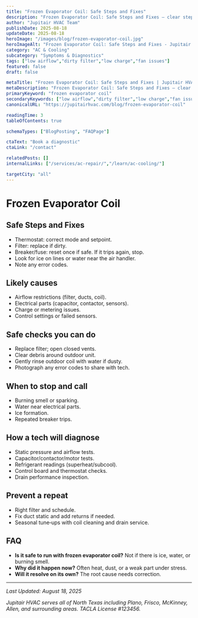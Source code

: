 ```yaml
---
title: "Frozen Evaporator Coil: Safe Steps and Fixes"
description: "Frozen Evaporator Coil: Safe Steps and Fixes — clear steps, practical detail, and when to call a pro in North Texas."
author: "Jupitair HVAC Team"
publishDate: 2025-08-18
updateDate: 2025-08-18
heroImage: "/images/blog/frozen-evaporator-coil.jpg"
heroImageAlt: "Frozen Evaporator Coil: Safe Steps and Fixes - Jupitair HVAC"
category: "AC & Cooling"
subcategory: "Symptoms & Diagnostics"
tags: ["low airflow","dirty filter","low charge","fan issues"]
featured: false
draft: false

metaTitle: "Frozen Evaporator Coil: Safe Steps and Fixes | Jupitair HVAC"
metaDescription: "Frozen Evaporator Coil: Safe Steps and Fixes — clear steps, practical detail, and when to call a pro in North Texas."
primaryKeyword: "frozen evaporator coil"
secondaryKeywords: ["low airflow","dirty filter","low charge","fan issues"]
canonicalURL: "https://jupitairhvac.com/blog/frozen-evaporator-coil"

readingTime: 3
tableOfContents: true

schemaTypes: ["BlogPosting", "FAQPage"]

ctaText: "Book a diagnostic"
ctaLink: "/contact"

relatedPosts: []
internalLinks: ["/services/ac-repair/","/learn/ac-cooling/"]

targetCity: "all"
---
```



# Frozen Evaporator Coil



## Safe Steps and Fixes
- Thermostat: correct mode and setpoint.
- Filter: replace if dirty.
- Breaker/fuse: reset once if safe. If it trips again, stop.
- Look for ice on lines or water near the air handler.
- Note any error codes.



<BlogCTA variant="inline" />

## Likely causes
- Airflow restrictions (filter, ducts, coil).
- Electrical parts (capacitor, contactor, sensors).
- Charge or metering issues.
- Control settings or failed sensors.


## Safe checks you can do
- Replace filter; open closed vents.
- Clear debris around outdoor unit.
- Gently rinse outdoor coil with water if dusty.
- Photograph any error codes to share with tech.


## When to stop and call
- Burning smell or sparking.
- Water near electrical parts.
- Ice formation.
- Repeated breaker trips.


## How a tech will diagnose
- Static pressure and airflow tests.
- Capacitor/contactor/motor tests.
- Refrigerant readings (superheat/subcool).
- Control board and thermostat checks.
- Drain performance inspection.


## Prevent a repeat
- Right filter and schedule.
- Fix duct static and add returns if needed.
- Seasonal tune‑ups with coil cleaning and drain service.


## FAQ
- **Is it safe to run with frozen evaporator coil?** Not if there is ice, water, or burning smell.
- **Why did it happen now?** Often heat, dust, or a weak part under stress.
- **Will it resolve on its own?** The root cause needs correction.

---

<BlogCTA variant="end" />

*Last Updated: August 18, 2025*

*Jupitair HVAC serves all of North Texas including Plano, Frisco, McKinney, Allen, and surrounding areas. TACLA License #123456.*
